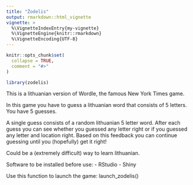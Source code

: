 ```yaml
---
title: "Žodelis"
output: rmarkdown::html_vignette
vignette: >
  %\VignetteIndexEntry{my-vignette}
  %\VignetteEngine{knitr::rmarkdown}
  %\VignetteEncoding{UTF-8}
---
```


```r
knitr::opts_chunk$set(
  collapse = TRUE,
  comment = "#>"
)
```

```r
library(zodelis)
```
This is a lithuanian version of Wordle, the famous New York Times game.

In this game you have to guess a lithuanian word that consists of 5 letters.
You have 5 guesses.

A single guess consists of a random lithuanian 5 letter word.
After each guess you can see whether you guessed any letter right or
if you guessed any letter and location right. Based on this feedback
you can continue guessing until you (hopefully) get it right!

Could be a (extremely difficult) way to learn lithuanian.

Software to be installed before use:
- RStudio
- Shiny

Use this function to launch the game:
launch_zodelis()
